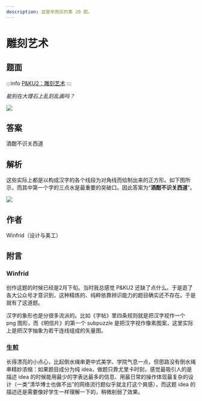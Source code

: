 ```yaml
---
description: 这是芈雨区的第 20 题。
---
```


# 雕刻艺术

## 题面

:::info
[P&KU2：雕刻艺术](https://pnku2.pkupuzzle.art/#/game/miyu/prob_20)
:::

_能别在大理石上乱刻乱画吗？_

![](./20-diao-ke-yi-shu.assets/image_1.webp)

## 答案

酒酣不识关西道

## 解析

这些实际上都是以构成汉字的各个线段为对角线而绘制出来的正方形。如下图所示，而其中第一个字的三点水是最重要的突破口。因此答案为“**酒酣不识关西道**”。

![](./20-diao-ke-yi-shu.assets/image_2.webp)

## 作者

Winfrid（设计与美工）

## 附言

### Winfrid

创作这题的时候已经是2月下旬。当时我总感觉 P&KU2 还缺了点什么。于是逛了各大公众号才意识到，这种精炼的、纯粹依靠辨识能力的题目确实还不存在。于是就有了这道题。

汉字的象形也是分很多流派的。比如《字帖》里四条规则就是把汉字视作一个 png 图形，而《明信片》的第一个 subpuzzle 是把汉字视作像素图案，这里实际上是把汉字抽象为若干连线组成的矢量图。

### 生煎

长得漂亮的小点心，比起倒水绳串更中式美学、学院气息一点，但思路没有倒水绳串精妙浓缩：如果题目成分为纯 idea，做题只靠尤里卡时刻，感觉最吸引人的是描述 idea 的时候能用最少的字表达最多的信息、用最日常的操作体现最复杂的设计（一类“清华博士也做不出”的网络流行题似乎就主打这个爽感），而这题 idea 的描述还是需要像好学生一样理解一下的，稍微削弱了效果。
